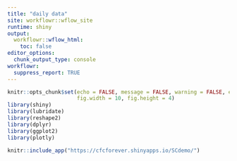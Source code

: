 ```yaml
---
title: "daily data"
site: workflowr::wflow_site
runtime: shiny
output:
  workflowr::wflow_html:
    toc: false
editor_options:
  chunk_output_type: console
workflowr:
  suppress_report: TRUE
---
```


```r
knitr::opts_chunk$set(echo = FALSE, message = FALSE, warning = FALSE, error = FALSE,
                      fig.width = 10, fig.height = 4)
library(shiny)
library(lubridate)
library(reshape2)
library(dplyr)
library(ggplot2)
library(plotly)
``` 

```r
knitr::include_app("https://cfcforever.shinyapps.io/SCdemo/")
```
